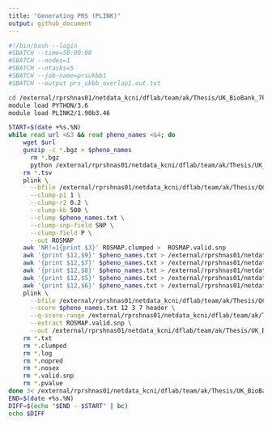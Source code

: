 ```yaml
---
title: "Generating PRS (PLINK)"
output: github_document
---
```


```bash
#!/bin/bash --login
#SBATCH --time=50:00:00
#SBATCH --nodes=1
#SBATCH --ntasks=5
#SBATCH --job-name=prsukbb1
#SBATCH --output prs_ukbb_overlap1.out.txt

cd /external/rprshnas01/netdata_kcni/dflab/team/ak/Thesis/UK_BioBank_7k_pheno/PRS_plink/sum_stats_1 ########
module load PYTHON/3.6
module load PLINK2/1.90b3.46

START=$(date +%s.%N)
while read url <&3 && read pheno_names <&4; do
    wget $url
    gunzip -c *.bgz > $pheno_names
	  rm *.bgz
	  python /external/rprshnas01/netdata_kcni/dflab/team/ak/Thesis/UK_BioBank_7k_pheno/PRS_plink/py_files/clean_data_overlap_1.py ##########
    rm *.tsv
    plink \
      --bfile /external/rprshnas01/netdata_kcni/dflab/team/ak/Thesis/QC_Geno/ROSMAP/ROSMAP_QC_rsid/ROSMAP.QC \
      --clump-p1 1 \
      --clump-r2 0.2 \
      --clump-kb 500 \
      --clump $pheno_names.txt \
      --clump-snp-field SNP \
      --clump-field P \
      --out ROSMAP
    awk 'NR!=1{print $3}' ROSMAP.clumped >  ROSMAP.valid.snp
    awk '{print $12,$9}' $pheno_names.txt > /external/rprshnas01/netdata_kcni/dflab/team/ak/Thesis/UK_BioBank_7k_pheno/PRS_plink/snp_pval_all_pheno/$pheno_names.SNP.pvalue
    awk '{print $12,$7}' $pheno_names.txt > /external/rprshnas01/netdata_kcni/dflab/team/ak/Thesis/UK_BioBank_7k_pheno/PRS_plink/snp_beta_all_pheno/$pheno_names.SNP.beta
    awk '{print $12,$8}' $pheno_names.txt > /external/rprshnas01/netdata_kcni/dflab/team/ak/Thesis/UK_BioBank_7k_pheno/PRS_plink/snp_se_all_pheno/$pheno_names.SNP.se
    awk '{print $12,$5}' $pheno_names.txt > /external/rprshnas01/netdata_kcni/dflab/team/ak/Thesis/UK_BioBank_7k_pheno/PRS_plink/snp_afcase_all_pheno/$pheno_names.SNP.afcase
    awk '{print $12,$6}' $pheno_names.txt > /external/rprshnas01/netdata_kcni/dflab/team/ak/Thesis/UK_BioBank_7k_pheno/PRS_plink/snp_afcontrol_all_pheno/$pheno_names.SNP.afcontrol
    plink \
      --bfile /external/rprshnas01/netdata_kcni/dflab/team/ak/Thesis/QC_Geno/ROSMAP/ROSMAP_QC_rsid/ROSMAP.QC \
      --score $pheno_names.txt 12 3 7 header \
      --q-score-range /external/rprshnas01/netdata_kcni/dflab/team/ak/Thesis/UK_BioBank_7k_pheno/PRS_plink/range_list /external/rprshnas01/netdata_kcni/dflab/team/ak/Thesis/UK_BioBank_7k_pheno/PRS_plink/snp_pval_all_pheno/$pheno_names.SNP.pvalue \
      --extract ROSMAP.valid.snp \
      --out /external/rprshnas01/netdata_kcni/dflab/team/ak/Thesis/UK_BioBank_7k_pheno/PRS_plink/PRS/$pheno_names
    rm *.txt
    rm *.clumped
    rm *.log
    rm *.nopred
    rm *.nosex
    rm *.valid.snp
    rm *.pvalue
done 3< /external/rprshnas01/netdata_kcni/dflab/team/ak/Thesis/UK_BioBank_7k_pheno/url/url_aa.txt 4</external/rprshnas01/netdata_kcni/dflab/team/ak/Thesis/UK_BioBank_7k_pheno/pheno_names/pheno_names_aa.txt ########
END=$(date +%s.%N)
DIFF=$(echo "$END - $START" | bc)
echo $DIFF
```